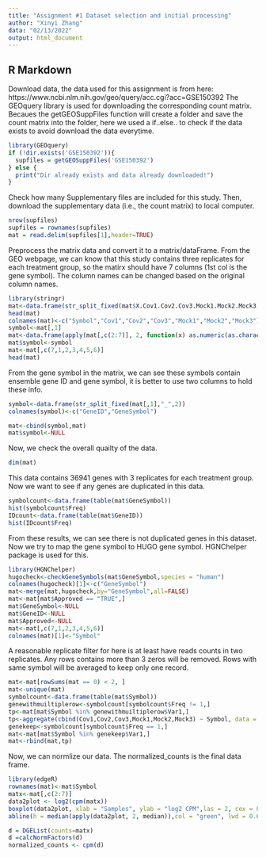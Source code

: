 ---
title: "Assignment #1 Dataset selection and initial processing"
author: "Xinyi Zhang"
data: "02/13/2022"
output: html_document
---

## R Markdown

Download data, the data used for this assignment is from here: https://www.ncbi.nlm.nih.gov/geo/query/acc.cgi?acc=GSE150392
The GEOquery library is used for downloading the corresponding count matrix.
Becaues the getGEOSuppFiles function will create a folder and save the count matrix into the folder, here we used a if..else.. to check if the data exists to avoid download the data everytime.
```{r}
library(GEOquery)
if (!dir.exists('GSE150392')){
  supfiles = getGEOSuppFiles('GSE150392')
} else {
  print("Dir already exists and data already downloaded!")
}

```

Check how many Supplementary files are included for this study. Then, download the supplementary data (i.e., the count matrix) to local computer.

```{r}
nrow(supfiles)
supfiles = rownames(supfiles)
mat = read.delim(supfiles[1],header=TRUE)
```

Preprocess the matrix data and convert it to a matrix/dataFrame. From the GEO webpage, we can know that this study contains three replicates for each treatment group, so the matirx should have 7 columns (1st col is the gene symbol). The column names can be changed based on the original column names.

```{r}
library(stringr)
mat<-data.frame(str_split_fixed(mat$X.Cov1.Cov2.Cov3.Mock1.Mock2.Mock3, ",", 7))
head(mat)
colnames(mat)<-c("Symbol","Cov1","Cov2","Cov3","Mock1","Mock2","Mock3")
symbol<-mat[,1]
mat<-data.frame(apply(mat[,c(2:7)], 2, function(x) as.numeric(as.character(x))))
mat$symbol<-symbol
mat<-mat[,c(7,1,2,3,4,5,6)]
head(mat)
```

From the gene symbol in the matrix, we can see these symbols contain ensemble gene ID and gene symbol, it is better to use two columns to hold these info.

```{r}
symbol<-data.frame(str_split_fixed(mat[,1],"_",2))
colnames(symbol)<-c("GeneID","GeneSymbol")

mat<-cbind(symbol,mat)
mat$symbol<-NULL
```

Now, we check the overall quailty of the data.

```{r}
dim(mat)
```

This data contains 36941 genes with 3 replicates for each treatment group. Now we want to see if any genes are duplicated in this data.

```{r}
symbolcount<-data.frame(table(mat$GeneSymbol))
hist(symbolcount$Freq)
IDcount<-data.frame(table(mat$GeneID))
hist(IDcount$Freq)
```

From these results, we can see there is not duplicated genes in this dataset.
Now we try to map the gene symbol to HUGO gene symbol. HGNChelper package is used for this.

```{r}
library(HGNChelper)
hugocheck<-checkGeneSymbols(mat$GeneSymbol,species = "human")
colnames(hugocheck)[1]<-c("GeneSymbol")
mat<-merge(mat,hugocheck,by="GeneSymbol",all=FALSE)
mat<-mat[mat$Approved == "TRUE",]
mat$GeneSymbol<-NULL
mat$GeneID<-NULL
mat$Approved<-NULL
mat<-mat[,c(7,1,2,3,4,5,6)]
colnames(mat)[1]<-"Symbol"
```

A reasonable replicate filter for here is at least have reads counts in two replicates. Any rows contains more than 3 zeros will be removed. Rows with same symbol will be averaged to keep only one record. 

```{r}
mat<-mat[rowSums(mat == 0) < 2, ]
mat<-unique(mat)
symbolcount<-data.frame(table(mat$Symbol))
genewithmuiltiplerow<-symbolcount[symbolcount$Freq != 1,]
tp<-mat[mat$Symbol %in% genewithmuiltiplerow$Var1,]
tp<-aggregate(cbind(Cov1,Cov2,Cov3,Mock1,Mock2,Mock3) ~ Symbol, data = tp, FUN = mean, na.rm = TRUE)
genekeep<-symbolcount[symbolcount$Freq == 1,]
mat<-mat[mat$Symbol %in% genekeep$Var1,]
mat<-rbind(mat,tp)
```

Now, we can normlize our data. The normalized_counts is the final data frame.

```{r}
library(edgeR)
rownames(mat)<-mat$Symbol
matx<-mat[,c(2:7)]
data2plot <- log2(cpm(matx))
boxplot(data2plot, xlab = "Samples", ylab = "log2 CPM",las = 2, cex = 0.5, cex.lab = 0.5,cex.axis = 0.5, main = "CA125 RNASeq Samples")
abline(h = median(apply(data2plot, 2, median)),col = "green", lwd = 0.6, lty = "dashed")

d = DGEList(counts=matx)
d =calcNormFactors(d)
normalized_counts <- cpm(d)
```

